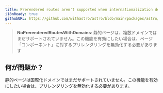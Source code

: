 ```yaml
---
title: Prerendered routes aren't supported when internationalization domains are enabled.
i18nReady: true
githubURL: https://github.com/withastro/astro/blob/main/packages/astro/src/core/errors/errors-data.ts
---
```


> **NoPrerenderedRoutesWithDomains**: 静的ページは、複数ドメインではまだサポートされていません。この機能を有効にしたい場合は、ページ「コンポーネント」に対するプリレンダリングを無効化する必要があります

## 何が問題か？

静的ページは国際化ドメインではまだサポートされていません。この機能を有効にしたい場合は、プリレンダリングを無効化する必要があります。
